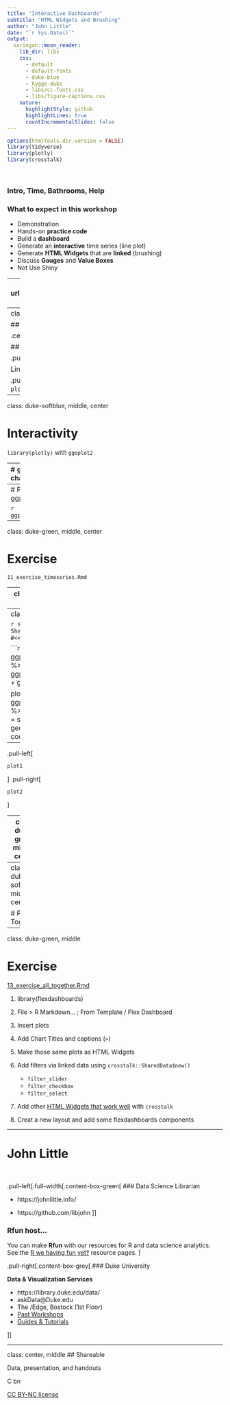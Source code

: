 ```yaml
---
title: "Interactive Dashboards"
subtitle: "HTML Widgets and Brushing"
author: "John Little"
date: "`r Sys.Date()`"
output:
  xaringan::moon_reader:
    lib_dir: libs
    css: 
      - default
      - default-fonts
      - duke-blue
      - hygge-duke
      - libs/cc-fonts.css
      - libs/figure-captions.css
    nature:
      highlightStyle: github
      highlightLines: true
      countIncrementalSlides: false
---
```

```r
options(htmltools.dir.version = FALSE)
library(tidyverse)
library(plotly)
library(crosstalk)
```

&nbsp; 

### Intro, Time, Bathrooms, Help

### What to expect in this workshop

- Demonstration
- Hands-on **practice code**
- Build a **dashboard** 
- Generate an **interactive** time series (line plot)
- Generate **HTML Widgets** that are **linked** (brushing)
- Discuss **Gauges** and **Value Boxes**
- Not Use Shiny

---
background-image: url(https://c2.staticflickr.com/4/3067/3043851839_2537493cf7_o.jpg)
class: middle, bottom, center

### Just because you can...


&nbsp;

.footer-note[.tiny[Image Credit: [Richard Masoner](https://www.flickr.com/photos/bike/3043851839)]]

???

I have an aversion to Shiny

---
class: middle

## Demonstration

.center[.content-box-yellow[[Flexdashboard](https://rfun-flexdashboards.netlify.com/)]]

## Definitions

.pull-left[Dashboard (`flexdashboard`)
- layout, info boxes, gauges

Linked Brushing (`crosstalk`)
- shared data with compatible widgets
]

.pull-right[HTML Widgets
- Web enabled client-side interactivity
- `plotly`, `DT`, `leaflet`, `SummaryWidget` 
- Gallery of more...
]

---
class: duke-softblue, middle, center

# Interactivity

`library(plotly)` with `ggoplot2`

---
# ggplot2 bar chart

```r
sw_eye <- starwars %>% 
  filter(eye_color == str_extract(eye_color, "\\w+")) %>% 
  filter(eye_color != "unknown", eye_color != "hazel", eye_color != "white") %>% 
  filter(mass < 200) %>% 
  mutate(eye_color = fct_infreq(eye_color)) %>% 
  mutate(species = fct_rev(fct_infreq(species)))
```

.pull-left[
```r
eyeplot <- sw_eye %>% 
  ggplot(aes(eye_color)) +
  geom_bar()
```
]

.pull-right[
```r
eyeplot
```

]

---
# Plotly via ggplotly

```r
ggplotly(eyeplot)
```

---
class: duke-green, middle, center

# Exercise

`11_exercise_timeseries.Rmd`

---
class: duke-softblue, middle, center

# Brushing / Linked Data

`library(crosstalk)` & HTML Widgets

---
class: middle

```r
shared_sw_eye <- SharedData$new(sw_eye)  #<<
```


```r
plot1 <- ggplotly(shared_sw_eye %>% #<<
            ggplot(aes(eye_color)) +
                geom_bar())

plot2 <- ggplotly(shared_sw_eye %>% #<<
            ggplot(aes(x = species)) + 
                geom_bar() + 
                coord_flip())
```


---
.pull-left[
```r
plot1
```
]
.pull-right[
```r
plot2
```
]

---
class: duke-green, middle, center

# Exercise

`12_exercise_crosstalk_map.Rmd`

---
class: duke-softblue, middle, center

# Put It Together 

---
class: duke-green, middle

# Exercise

[13_exercise_all_together.Rmd](../13_exercise_all_together_answers.html)

1. library(flexdashboards)
1. File > R Markdown... ; From Template / Flex Dashboard
1. Insert plots
1. Add Chart Titles and captions (`>`)
1. Make those same plots as HTML Widgets
1. Add filters via linked data using `crosstalk::SharedData$new()`

    - `filter_slider`
    - `filter_checkbox`
    - `filter_select`
    
5. Add other [HTML Widgets that work well](https://rstudio.github.io/crosstalk/widgets.html) with `crosstalk`
6. Creat a new layout and add some flexdashboards components



---

# John Little

&nbsp;

.pull-left[.full-width[.content-box-green[
### Data Science Librarian

- https://johnlittle.info/

- https://github.com/libjohn
]]

### Rfun host...
You can make **Rfun** with our resources for R and data science analytics.  See the [R we having fun yet‽](https://rfun.library.duke.edu/) resource pages.
]

.pull-right[.content-box-grey[
### Duke University

**Data & Visualization Services**

- https://library.duke.edu/data/
- askData@Duke.edu
- The /Edge, Bostock (1st Floor)
- [Past Workshops](https://library.duke.edu/data/news/past-workshops)
- [Guides & Tutorials](https://library.duke.edu/data/tutorials)

]]




---
class: center, middle
## Shareable 

Data, presentation, and handouts 

<span class="cc">
<!-- Key: a: SA, b: BY, c: CC Circle, d: ND, n: NC, m: Sampling, s: Share, r: Remix, C: CC Full Logo -->
C bn
</span>


[CC BY-NC license](https://creativecommons.org/licenses/by-nc/4.0/)


